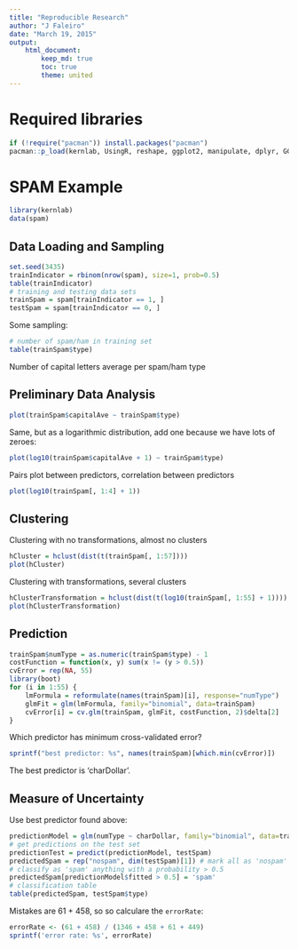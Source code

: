 ```yaml
---
title: "Reproducible Research"
author: "J Faleiro"
date: "March 19, 2015"
output: 
    html_document:
        keep_md: true
        toc: true
        theme: united
---
```


# Required libraries

```r
if (!require("pacman")) install.packages("pacman")
pacman::p_load(kernlab, UsingR, reshape, ggplot2, manipulate, dplyr, GGally, stats, rgl, car)
```

# SPAM Example

```r
library(kernlab)
data(spam)
```

## Data Loading and Sampling

```r
set.seed(3435)
trainIndicator = rbinom(nrow(spam), size=1, prob=0.5)
table(trainIndicator)
# training and testing data sets
trainSpam = spam[trainIndicator == 1, ]
testSpam = spam[trainIndicator == 0, ]
```

Some sampling:

```r
# number of spam/ham in training set
table(trainSpam$type)
```

Number of capital letters average per spam/ham type

## Preliminary Data Analysis

```r
plot(trainSpam$capitalAve ~ trainSpam$type)
```

Same, but as a logarithmic distribution, add one because we have lots of zeroes:

```r
plot(log10(trainSpam$capitalAve + 1) ~ trainSpam$type)
```

Pairs plot between predictors, correlation between predictors

```r
plot(log10(trainSpam[, 1:4] + 1))
```

## Clustering

Clustering with no transformations, almost no clusters

```r
hCluster = hclust(dist(t(trainSpam[, 1:57])))
plot(hCluster)
```

Clustering with transformations, several clusters

```r
hClusterTransformation = hclust(dist(t(log10(trainSpam[, 1:55] + 1))))
plot(hClusterTransformation)
```

## Prediction

```r
trainSpam$numType = as.numeric(trainSpam$type) - 1
costFunction = function(x, y) sum(x != (y > 0.5))
cvError = rep(NA, 55)
library(boot)
for (i in 1:55) {
    lmFormula = reformulate(names(trainSpam)[i], response="numType")
    glmFit = glm(lmFormula, family="binomial", data=trainSpam)
    cvError[i] = cv.glm(trainSpam, glmFit, costFunction, 2)$delta[2]
}
```

Which predictor has minimum cross-validated error?

```r
sprintf("best predictor: %s", names(trainSpam)[which.min(cvError)])
```

The best predictor is 'charDollar'.

## Measure of Uncertainty

Use best predictor found above:

```r
predictionModel = glm(numType ~ charDollar, family="binomial", data=trainSpam)
# get predictions on the test set
predictionTest = predict(predictionModel, testSpam)
predictedSpam = rep("nospam", dim(testSpam)[1]) # mark all as 'nospam' for now
# classify as 'spam' anything with a probability > 0.5
predictedSpam[predictionModel$fitted > 0.5] = 'spam'
# classification table
table(predictedSpam, testSpam$type)
```

Mistakes are 61 + 458, so so calculare the `errorRate`:

```r
errorRate <- (61 + 458) / (1346 + 458 + 61 + 449)
sprintf('error rate: %s', errorRate)
```

